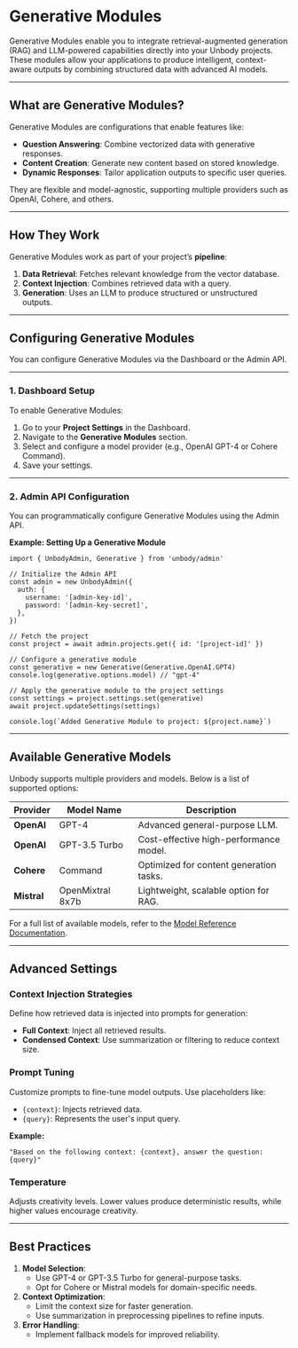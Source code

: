 # **Generative Modules**

Generative Modules enable you to integrate retrieval-augmented generation (RAG) and LLM-powered capabilities directly into your Unbody projects. These modules allow your applications to produce intelligent, context-aware outputs by combining structured data with advanced AI models.

---

## **What are Generative Modules?**

Generative Modules are configurations that enable features like:

- **Question Answering**: Combine vectorized data with generative responses.
- **Content Creation**: Generate new content based on stored knowledge.
- **Dynamic Responses**: Tailor application outputs to specific user queries.

They are flexible and model-agnostic, supporting multiple providers such as OpenAI, Cohere, and others.

---

## **How They Work**

Generative Modules work as part of your project’s **pipeline**:

1. **Data Retrieval**: Fetches relevant knowledge from the vector database.
2. **Context Injection**: Combines retrieved data with a query.
3. **Generation**: Uses an LLM to produce structured or unstructured outputs.

---

## **Configuring Generative Modules**

You can configure Generative Modules via the Dashboard or the Admin API.

---

### **1. Dashboard Setup**

To enable Generative Modules:

1. Go to your **Project Settings** in the Dashboard.
2. Navigate to the **Generative Modules** section.
3. Select and configure a model provider (e.g., OpenAI GPT-4 or Cohere Command).
4. Save your settings.

---

### **2. Admin API Configuration**

You can programmatically configure Generative Modules using the Admin API.

**Example: Setting Up a Generative Module**

```tsx
import { UnbodyAdmin, Generative } from 'unbody/admin'

// Initialize the Admin API
const admin = new UnbodyAdmin({
  auth: {
    username: '[admin-key-id]',
    password: '[admin-key-secret]',
  },
})

// Fetch the project
const project = await admin.projects.get({ id: '[project-id]' })

// Configure a generative module
const generative = new Generative(Generative.OpenAI.GPT4)
console.log(generative.options.model) // "gpt-4"

// Apply the generative module to the project settings
const settings = project.settings.set(generative)
await project.updateSettings(settings)

console.log(`Added Generative Module to project: ${project.name}`)

```

---

## **Available Generative Models**

Unbody supports multiple providers and models. Below is a list of supported options:

| Provider | Model Name | Description |
| --- | --- | --- |
| **OpenAI** | GPT-4 | Advanced general-purpose LLM. |
| **OpenAI** | GPT-3.5 Turbo | Cost-effective high-performance model. |
| **Cohere** | Command | Optimized for content generation tasks. |
| **Mistral** | OpenMixtral 8x7b | Lightweight, scalable option for RAG. |

For a full list of available models, refer to the [Model Reference Documentation](https://chatgpt.com/g/g-9N3RT50W3-unbody-ea/c/67507163-dcf0-8010-b9e4-c34973cf40c6#).

---

## **Advanced Settings**

### **Context Injection Strategies**

Define how retrieved data is injected into prompts for generation:

- **Full Context**: Inject all retrieved results.
- **Condensed Context**: Use summarization or filtering to reduce context size.

### **Prompt Tuning**

Customize prompts to fine-tune model outputs. Use placeholders like:

- `{context}`: Injects retrieved data.
- `{query}`: Represents the user's input query.

**Example:**

```
"Based on the following context: {context}, answer the question: {query}"

```

### **Temperature**

Adjusts creativity levels. Lower values produce deterministic results, while higher values encourage creativity.

---

## **Best Practices**

1. **Model Selection**:
    - Use GPT-4 or GPT-3.5 Turbo for general-purpose tasks.
    - Opt for Cohere or Mistral models for domain-specific needs.
2. **Context Optimization**:
    - Limit the context size for faster generation.
    - Use summarization in preprocessing pipelines to refine inputs.
3. **Error Handling**:
    - Implement fallback models for improved reliability.